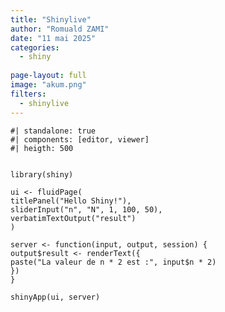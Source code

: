 ```yaml
---
title: "Shinylive"
author: "Romuald ZAMI"
date: "11 mai 2025"
categories:
  - shiny
  
page-layout: full
image: "akum.png"
filters:
  - shinylive
---
```




```shinylive-r
#| standalone: true
#| components: [editor, viewer]
#| heigth: 500


library(shiny)

ui <- fluidPage(
titlePanel("Hello Shiny!"),
sliderInput("n", "N", 1, 100, 50),
verbatimTextOutput("result")
)

server <- function(input, output, session) {
output$result <- renderText({
paste("La valeur de n * 2 est :", input$n * 2)
})
}

shinyApp(ui, server)
```


